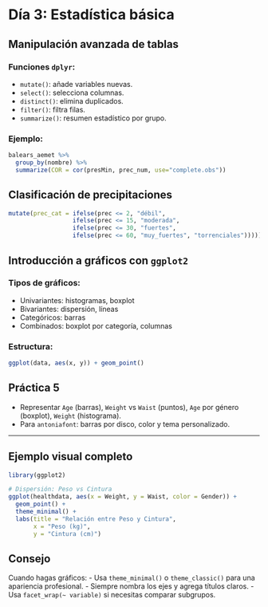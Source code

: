 # Día 3: Estadística básica

## Manipulación avanzada de tablas

### Funciones `dplyr`:

-   `mutate()`: añade variables nuevas.
-   `select()`: selecciona columnas.
-   `distinct()`: elimina duplicados.
-   `filter()`: filtra filas.
-   `summarize()`: resumen estadístico por grupo.

### Ejemplo:

``` r
balears_aemet %>%
  group_by(nombre) %>%
  summarize(COR = cor(presMin, prec_num, use="complete.obs"))
```

## Clasificación de precipitaciones

``` r
mutate(prec_cat = ifelse(prec <= 2, "débil",
                  ifelse(prec <= 15, "moderada",
                  ifelse(prec <= 30, "fuertes",
                  ifelse(prec <= 60, "muy_fuertes", "torrenciales")))))
```

## Introducción a gráficos con `ggplot2`

### Tipos de gráficos:

-   Univariantes: histogramas, boxplot
-   Bivariantes: dispersión, líneas
-   Categóricos: barras
-   Combinados: boxplot por categoría, columnas

### Estructura:

``` r
ggplot(data, aes(x, y)) + geom_point()
```

## Práctica 5

-   Representar `Age` (barras), `Weight` vs `Waist` (puntos), `Age` por género (boxplot), `Weight` (histograma).
-   Para `antoniafont`: barras por disco, color y tema personalizado.

------------------------------------------------------------------------

## Ejemplo visual completo

``` r
library(ggplot2)

# Dispersión: Peso vs Cintura
ggplot(healthdata, aes(x = Weight, y = Waist, color = Gender)) +
  geom_point() +
  theme_minimal() +
  labs(title = "Relación entre Peso y Cintura",
       x = "Peso (kg)",
       y = "Cintura (cm)")
```

## Consejo

Cuando hagas gráficos: - Usa `theme_minimal()` o `theme_classic()` para una apariencia profesional. - Siempre nombra los ejes y agrega títulos claros. - Usa `facet_wrap(~ variable)` si necesitas comparar subgrupos.
